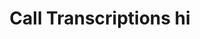---
title: "Call Transcriptions hi"
openapi: "GET /api/v1/call-logs/{id}/transcriptions"
description: "Retrieves the transcription for a specific call log"
---
